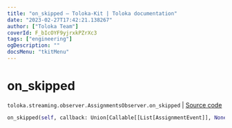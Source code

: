 ```yaml
---
title: "on_skipped — Toloka-Kit | Toloka documentation"
date: "2023-02-27T17:42:21.138267"
author: ["Toloka Team"]
coverId: F_bIcOYF9yjrxkPZrXc3
tags: ["engineering"]
ogDescription: ""
docsMenu: "tkitMenu"
---
```


# on_skipped
`toloka.streaming.observer.AssignmentsObserver.on_skipped` | [Source code](https://github.com/Toloka/toloka-kit/blob/v1.1.4/src/streaming/observer.py#L395)

```python
on_skipped(self, callback: Union[Callable[[List[AssignmentEvent]], None], Callable[[List[AssignmentEvent]], Awaitable[None]]])
```